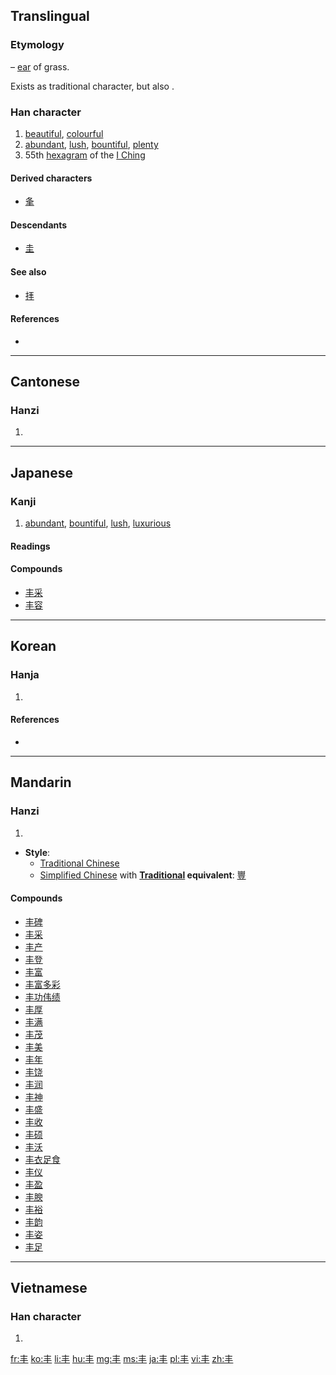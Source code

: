 {{also|豐|豊|圭|主}}
==Translingual==
{{ja-forms|丰[[豊]]|丰丰|丰[[豐]]}}
===Etymology===
{{liushu|p}} – [[ear]] of grass.

Exists as traditional character, but also {{Han simp|f=豈|t=&nbsp;|f2=丰|t2=&nbsp;}}.

===Han character===
{{Han char|rn=2|rad=丨|as=03|sn=4|four=50000|canj=QJ|ids=⿻三丨}}

# [[beautiful]], [[colourful]]
# [[abundant]], [[lush]], [[bountiful]], [[plenty]] {{qualifier|as simplified Chinese [[豐]]}}
# 55th [[hexagram]] of the [[I Ching]] {{qualifier|as simplified Chinese [[豐]]}}

====Derived characters====
* [[夆]]

====Descendants====
* [[圭]] {{qualifier|simplification used in some characters, such as 封}}

====See also====
* [[拝]] <!-- Graphically similar -->

====References====
* {{Han ref|kx=0079.080|dkj=00076|dj=0161.030|hdz=10028.070|uh=4E30|ud=20016|bh=A4A5|bd=42149}}

----

==Cantonese==

===Hanzi===
{{yue-hanzi|jyut=[[fung1]]|y=fung1}}

# {{defn|lang=yue|sort=丨03}}

----

==Japanese==

===Kanji===
{{ja-kanji|grade=uc|rs=丨03}}

# [[abundant]], [[bountiful]], [[lush]], [[luxurious]]

====Readings====
{{ja-readings
|on=[[ほう]] (hō), [[ふ]] (fu), [[ふう]] (fū), [[ぶ]] (bu)
|kun=[[みめよい]] (丰い, mimeyoi), [[しげる]] (丰る, shigeru)
}}

====Compounds====
* [[丰采]]
* [[丰容]]

----

==Korean==

===Hanja===
{{ko-hanja|hangeul=[[봉]]|rv=bong|mr=pong|eumhun=예쁠豊|ehrv=yeppeul|ehmr=yeppǔl|ehy=}}

# {{defn|lang=ko|sort=丨03}}

====References====
* {{Hanja ref|nav=13678}}

----

==Mandarin==

===Hanzi===
{{cmn-hanzi|pin=[[fēng]] ([[feng1]])|wg=feng<sup>1</sup>}}

# {{defn|lang=cmn|sort=丨03}}

* '''Style''':
** [[Traditional Chinese]]
** [[Simplified Chinese]] with '''[[Traditional Chinese|Traditional]] equivalent''': [[豐]]

====Compounds====
* [[丰碑]]
* [[丰采]]
* [[丰产]]
* [[丰登]]
* [[丰富]]
* [[丰富多彩]]
* [[丰功伟绩]]
* [[丰厚]]
* [[丰满]]
* [[丰茂]]
* [[丰美]]
* [[丰年]]
* [[丰饶]]
* [[丰润]]
* [[丰神]]
* [[丰盛]]
* [[丰收]]
* [[丰硕]]
* [[丰沃]]
* [[丰衣足食]]
* [[丰仪]]
* [[丰盈]]
* [[丰腴]]
* [[丰裕]]
* [[丰韵]]
* [[丰姿]]
* [[丰足]]

----

==Vietnamese==

===Han character===
{{vi-hantu|[[phong]]|rs=丨03}}

# {{defn|lang=vi|sort=丨03}}

[[fr:丰]]
[[ko:丰]]
[[li:丰]]
[[hu:丰]]
[[mg:丰]]
[[ms:丰]]
[[ja:丰]]
[[pl:丰]]
[[vi:丰]]
[[zh:丰]]